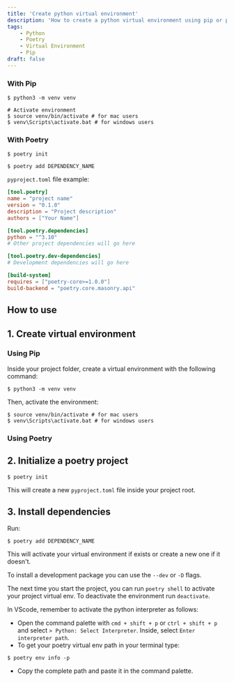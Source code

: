 ```yaml
---
title: 'Create python virtual environment'
description: 'How to create a python virtual environment using pip or poetry'
tags:
    - Python
    - Poetry
    - Virtual Environment
    - Pip
draft: false
---
```


### With Pip

```shell
$ python3 -m venv venv

# Activate environment
$ source venv/bin/activate # for mac users
$ venv\Scripts\activate.bat # for windows users
```

### With Poetry

```shell
$ poetry init

$ poetry add DEPENDENCY_NAME
```

`pyproject.toml` file example:

```toml
[tool.poetry]
name = "project name"
version = "0.1.0"
description = "Project description"
authors = ["Your Name"]

[tool.poetry.dependencies]
python = "^3.10"
# Other project dependencies will go here

[tool.poetry.dev-dependencies]
# Development dependencies will go here

[build-system]
requires = ["poetry-core>=1.0.0"]
build-backend = "poetry.core.masonry.api"
```

## How to use

## 1. Create virtual environment

### Using Pip

Inside your project folder, create a virtual environment with the following command:

```shell
$ python3 -m venv venv
```

Then, activate the environment:

```shell
$ source venv/bin/activate # for mac users
$ venv\Scripts\activate.bat # for windows users
```

### Using Poetry

## 2. Initialize a poetry project

```shell
$ poetry init
```

This will create a new `pyproject.toml` file inside your project root.

## 3. Install dependencies

Run:

```shell
$ poetry add DEPENDENCY_NAME
```

This will activate your virtual environment if exists or create a new one if it doesn't.

To install a development package you can use the `--dev` or `-D` flags.

The next time you start the project, you can run `poetry shell` to activate your project virtual env. To deactivate the environment run `deactivate`.

In VScode, remember to activate the python interpreter as follows:

-   Open the command palette with `cmd + shift + p` or `ctrl + shift + p` and select `> Python: Select Interpreter`. Inside, select `Enter interpreter path`.
-   To get your poetry virtual env path in your terminal type:

```shell
$ poetry env info -p
```

-   Copy the complete path and paste it in the command palette.

